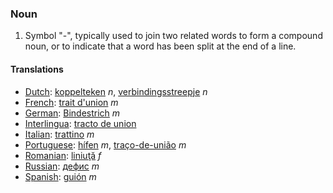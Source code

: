 ===Noun===
# Symbol "-", typically used to join two related words to form a compound noun, or to indicate that a word has been split at the end of a line.
====Translations====
*[[Dutch]]: [[koppelteken]] ''n'', [[verbindingsstreepje]] ''n''
*[[French]]: [[trait d'union]] ''m''
*[[German]]: [[Bindestrich]] ''m''
*[[Interlingua]]: [[tracto de union]]
*[[Italian]]: [[trattino]] ''m''
*[[Portuguese]]: [[hífen]] ''m'', [[traço-de-união]] ''m''
*[[Romanian]]: [[liniuţă]] ''f''
*[[Russian]]: [[дефис]] ''m''
*[[Spanish]]: [[guión]] ''m''